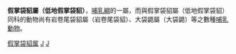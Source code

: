 {{Automatic taxobox
| taxon = Pseudocheirus
| authority = Ogilby, 1837
| image= Possum Ring-tailed444.jpg
| image_caption =''[[Pseudocheirus_peregrinus|Pseudocheirus peregrinus]]''
}}

'''假掌袋貂屬（低地假掌袋貂）'''，[[哺乳綱|哺乳綱]]的一屬，而與假掌袋貂屬（低地假掌袋貂）同科的動物尚有岩卷尾袋貂屬（岩卷尾袋貂）、大袋鼯屬（大袋鼯）等之數種[[哺乳動物|哺乳動物]]。
{{澳洲有袋總目|P.}}
{{Taxonbar|from=Q209686}}

[[Category:假掌袋貂属|]]
[[Category:袋貂科|J]]
[[Category:1837年描述的分类群|J]]